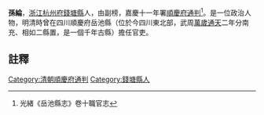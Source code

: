 {{明清人物信息框
| 姓名 =孫綸
| 最高職務 = [[四川|四川]][[順慶府|順慶府]][[通判|通判]]
| 國家 = 大清
| 籍貫 = [[浙江|浙江]][[杭州府|杭州府]][[錢塘縣|錢塘縣]]
| 字號 =
| 出生日期 = ？年？月？日
| 逝世日期 = ？年？月？日
| 墓葬 = 
| 配偶 =  
| 親屬 = 曾祖、祖、父，母
| 出身 =副榜 
| 著作 =  
*
}}
'''孫綸'''{{BD|？年||？年||}}，[[浙江|浙江]][[杭州府|杭州府]][[錢塘縣|錢塘縣]]人，由副榜，嘉慶十一年署[[順慶府|順慶府]][[通判|通判]]<ref>光緒《岳池縣志》卷十職官志</ref>。是一位政治人物，明清時曾在四川順慶府岳池縣（位於今四川東北部，武周[[萬歲通天|萬歲通天]]二年分南充、相如二縣置，是一個千年古縣）擔任官吏。
==註釋==
{{reflist}}
{{清朝人物小作品}}
[[Category:清朝順慶府通判|Category:清朝順慶府通判]]
[[Category:錢塘縣人|Category:錢塘縣人]]
